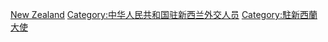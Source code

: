 [[Category:中華人民共和國駐外大使|New Zealand]]
[[Category:中华人民共和国驻新西兰外交人员|Category:中华人民共和国驻新西兰外交人员]]
[[Category:駐新西蘭大使|Category:駐新西蘭大使]]